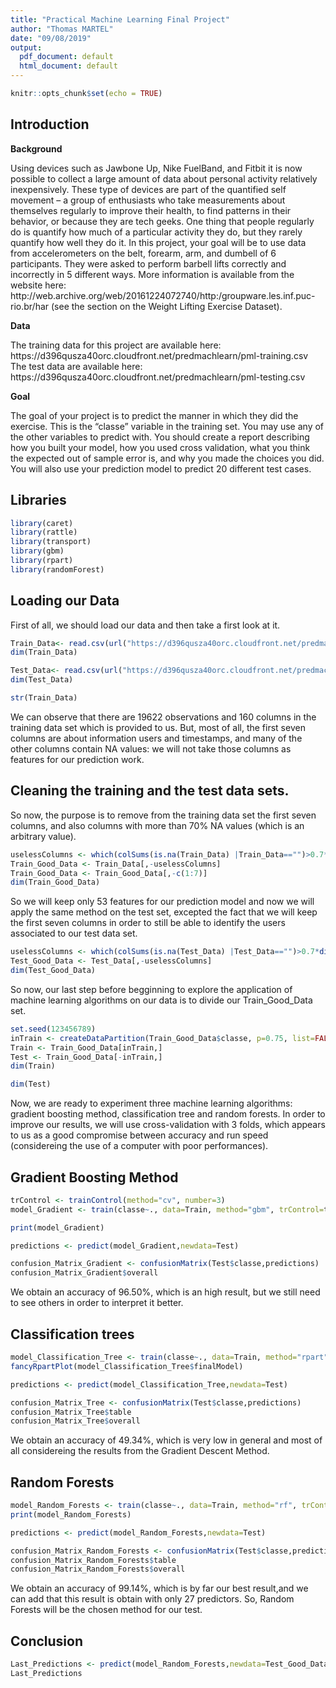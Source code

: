 ---
title: "Practical Machine Learning Final Project"
author: "Thomas MARTEL"
date: "09/08/2019"
output:
  pdf_document: default
  html_document: default
---

```{r setup, include=FALSE}
knitr::opts_chunk$set(echo = TRUE)
```

## Introduction

**Background**

Using devices such as Jawbone Up, Nike FuelBand, and Fitbit it is now possible to collect a large amount of data about personal activity relatively inexpensively. These type of devices are part of the quantified self movement – a group of enthusiasts who take measurements about themselves regularly to improve their health, to find patterns in their behavior, or because they are tech geeks. One thing that people regularly do is quantify how much of a particular activity they do, but they rarely quantify how well they do it. In this project, your goal will be to use data from accelerometers on the belt, forearm, arm, and dumbell of 6 participants. They were asked to perform barbell lifts correctly and incorrectly in 5 different ways. More information is available from the website here: http://web.archive.org/web/20161224072740/http:/groupware.les.inf.puc-rio.br/har (see the section on the Weight Lifting Exercise Dataset).

**Data**

The training data for this project are available here:
https://d396qusza40orc.cloudfront.net/predmachlearn/pml-training.csv
The test data are available here:
https://d396qusza40orc.cloudfront.net/predmachlearn/pml-testing.csv

**Goal**

The goal of your project is to predict the manner in which they did the exercise. This is the "classe" variable in the training set. You may use any of the other variables to predict with. You should create a report describing how you built your model, how you used cross validation, what you think the expected out of sample error is, and why you made the choices you did. You will also use your prediction model to predict 20 different test cases.


## Libraries

```{r}
library(caret)
library(rattle)
library(transport)
library(gbm)
library(rpart)
library(randomForest)
```


## Loading our Data
First of all, we should load our data and then take a first look at it.

```{r}
Train_Data<- read.csv(url("https://d396qusza40orc.cloudfront.net/predmachlearn/pml-training.csv"),header=TRUE)
dim(Train_Data)
```

```{r}
Test_Data<- read.csv(url("https://d396qusza40orc.cloudfront.net/predmachlearn/pml-testing.csv"),header=TRUE)
dim(Test_Data)
```

```{r}
str(Train_Data)
```

We can observe that there are 19622 observations and 160 columns in the training data set which is provided to us. But, most of all, the first seven columns are about information users and timestamps, and many of the other columns contain NA values: we will not take those columns as features for our prediction work.

## Cleaning the training and the test data sets.

So now, the purpose is to remove from the training data set the first seven columns, and also columns with more than 70% NA values (which is an arbitrary value).

```{r}
uselessColumns <- which(colSums(is.na(Train_Data) |Train_Data=="")>0.7*dim(Train_Data)[1]) 
Train_Good_Data <- Train_Data[,-uselessColumns]
Train_Good_Data <- Train_Good_Data[,-c(1:7)]
dim(Train_Good_Data)
```

So we will keep only 53 features for our prediction model and now we will apply the same method on the test set, excepted the fact that we will keep the first seven columns in order to still be able to identify the users associated to our test data set.

```{r}
uselessColumns <- which(colSums(is.na(Test_Data) |Test_Data=="")>0.7*dim(Test_Data)[1]) 
Test_Good_Data <- Test_Data[,-uselessColumns]
dim(Test_Good_Data)
```


So now, our last step before begginning to explore the application of machine learning algorithms on our data is to divide our Train_Good_Data set.

```{r}
set.seed(123456789)
inTrain <- createDataPartition(Train_Good_Data$classe, p=0.75, list=FALSE)
Train <- Train_Good_Data[inTrain,]
Test <- Train_Good_Data[-inTrain,]
dim(Train)
```

```{r}
dim(Test)
```

Now, we are ready to experiment three machine learning algorithms: gradient boosting method, classification tree and random forests.
In order to improve our results, we will use cross-validation with 3 folds, which appears to us as a good compromise between accuracy and run speed (considereing the use of a computer with poor performances).


## Gradient Boosting Method


```{r}
trControl <- trainControl(method="cv", number=3)
model_Gradient <- train(classe~., data=Train, method="gbm", trControl=trControl, verbose=FALSE)
```

```{r}
print(model_Gradient)
```

```{r}
predictions <- predict(model_Gradient,newdata=Test)

confusion_Matrix_Gradient <- confusionMatrix(Test$classe,predictions)
confusion_Matrix_Gradient$overall
```

We obtain an accuracy of 96.50%, which is an high result, but we still need to see others in order to interpret it better.


## Classification trees

```{r}
model_Classification_Tree <- train(classe~., data=Train, method="rpart", trControl=trControl)
fancyRpartPlot(model_Classification_Tree$finalModel)
```


```{r}
predictions <- predict(model_Classification_Tree,newdata=Test)

confusion_Matrix_Tree <- confusionMatrix(Test$classe,predictions)
confusion_Matrix_Tree$table
confusion_Matrix_Tree$overall
```

We obtain an accuracy of 49.34%, which is very low in general and most of all considereing the results from the Gradient Descent Method.


## Random Forests


```{r}
model_Random_Forests <- train(classe~., data=Train, method="rf", trControl=trControl, verbose=FALSE)
print(model_Random_Forests)
```

```{r}
predictions <- predict(model_Random_Forests,newdata=Test)

confusion_Matrix_Random_Forests <- confusionMatrix(Test$classe,predictions)
confusion_Matrix_Random_Forests$table
confusion_Matrix_Random_Forests$overall
```


We obtain an accuracy of 99.14%, which is by far our best result,and we can add that this result is obtain with only 27 predictors. So, Random Forests will be the chosen method for our test.


## Conclusion

```{r}
Last_Predictions <- predict(model_Random_Forests,newdata=Test_Good_Data)
Last_Predictions
```


